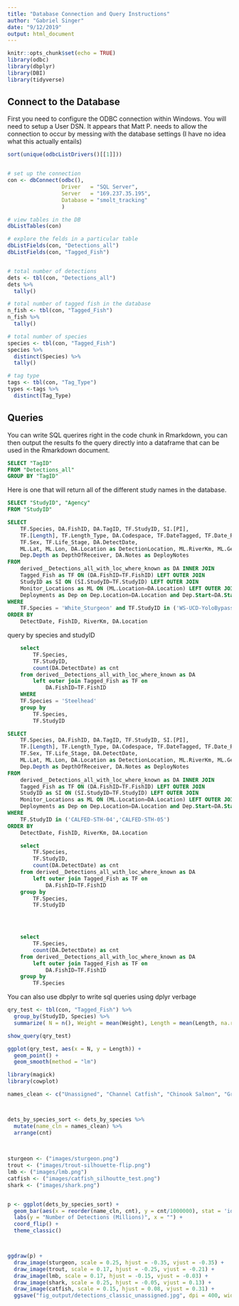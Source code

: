 ```yaml
---
title: "Database Connection and Query Instructions"
author: "Gabriel Singer"
date: "9/12/2019"
output: html_document
---
```


```r
knitr::opts_chunk$set(echo = TRUE)
library(odbc)
library(dbplyr)
library(DBI)
library(tidyverse)

```

## Connect to the Database
First you need to configure the ODBC connection within Windows.  You will need to setup a User DSN.  It appears that Matt P. needs to allow the connection to occur by messing with the database settings (I have no idea what this actually entails)

```r
sort(unique(odbcListDrivers()[[1]]))


# set up the connection
con <- dbConnect(odbc(), 
                 Driver   = "SQL Server", 
                 Server   = "169.237.35.195", 
                 Database = "smolt_tracking"
                 )

# view tables in the DB
dbListTables(con)

# explore the felds in a particular table
dbListFields(con, "Detections_all")
dbListFields(con, "Tagged_Fish")


# total number of detections
dets <- tbl(con, "Detections_all")
dets %>% 
  tally()

# total number of tagged fish in the database
n_fish <- tbl(con, "Tagged_Fish")
n_fish %>% 
  tally()

# total number of species
species <- tbl(con, "Tagged_Fish")
species %>% 
  distinct(Species) %>% 
  tally()

# tag type
tags <- tbl(con, "Tag_Type")
types <-tags %>% 
  distinct(Tag_Type)

```


## Queries
 You can  write SQL querires right in the code chunk in Rmarkdown, you can then output the results fo the query directly into a dataframe that can be used in the Rmarkdown document.

```sql
SELECT "TagID"
FROM "Detections_all"
GROUP BY "TagID"
```

Here is one that will return all of the different study names in the database.  
```sql
SELECT "StudyID", "Agency"
FROM "StudyID"
```

```sql
SELECT
	TF.Species, DA.FishID, DA.TagID, TF.StudyID, SI.[PI], 
	TF.[Length], TF.Length_Type, DA.Codespace, TF.DateTagged, TF.Date_Released, 
	TF.Sex, TF.Life_Stage, DA.DetectDate,
	ML.Lat, ML.Lon, DA.Location as DetectionLocation, ML.RiverKm, ML.General_Location, DA.VR2SN, 
	Dep.Depth as DepthOfReceiver, DA.Notes as DeployNotes
FROM
	derived__Detections_all_with_loc_where_known as DA INNER JOIN
	Tagged_Fish as TF ON (DA.FishID=TF.FishID) LEFT OUTER JOIN
	StudyID as SI ON (SI.StudyID=TF.StudyID) LEFT OUTER JOIN
	Monitor_Locations as ML ON (ML.Location=DA.Location) LEFT OUTER JOIN
	Deployments as Dep on Dep.Location=DA.Location and Dep.Start=DA.Start and Dep.Stop=DA.Stop
WHERE
	TF.Species = 'White_Sturgeon' and TF.StudyID in ('WS-UCD-YoloBypass-2012','Yolo_Bypass_WST_2014')
ORDER BY
	DetectDate, FishID, RiverKm, DA.Location

```

query by species and studyID		
```sql
	select 
		TF.Species, 
		TF.StudyID, 
		count(DA.DetectDate) as cnt 
	from derived__Detections_all_with_loc_where_known as DA
		left outer join Tagged_Fish as TF on 
			DA.FishID=TF.FishID
	WHERE
	TF.Species = 'Steelhead'
	group by
		TF.Species,
		TF.StudyID
```

```sql
SELECT
	TF.Species, DA.FishID, DA.TagID, TF.StudyID, SI.[PI], 
	TF.[Length], TF.Length_Type, DA.Codespace, TF.DateTagged, TF.Date_Released, 
	TF.Sex, TF.Life_Stage, DA.DetectDate,
	ML.Lat, ML.Lon, DA.Location as DetectionLocation, ML.RiverKm, ML.General_Location, DA.VR2SN, 
	Dep.Depth as DepthOfReceiver, DA.Notes as DeployNotes
FROM
	derived__Detections_all_with_loc_where_known as DA INNER JOIN
	Tagged_Fish as TF ON (DA.FishID=TF.FishID) LEFT OUTER JOIN
	StudyID as SI ON (SI.StudyID=TF.StudyID) LEFT OUTER JOIN
	Monitor_Locations as ML ON (ML.Location=DA.Location) LEFT OUTER JOIN
	Deployments as Dep on Dep.Location=DA.Location and Dep.Start=DA.Start and Dep.Stop=DA.Stop
WHERE
	TF.StudyID in ('CALFED-STH-04','CALFED-STH-05')
ORDER BY
	DetectDate, FishID, RiverKm, DA.Location

```

```sql
	select 
		TF.Species, 
		TF.StudyID, 
		count(DA.DetectDate) as cnt 
	from derived__Detections_all_with_loc_where_known as DA
		left outer join Tagged_Fish as TF on 
			DA.FishID=TF.FishID
	group by
		TF.Species,
		TF.StudyID


		

```


```sql
	select 
		TF.Species, 
		count(DA.DetectDate) as cnt 
	from derived__Detections_all_with_loc_where_known as DA
		left outer join Tagged_Fish as TF on 
			DA.FishID=TF.FishID
	group by
		TF.Species
```



You can also use dbplyr to write sql queries using dplyr verbage
```r
qry_test <- tbl(con, "Tagged_Fish") %>% 
  group_by(StudyID, Species) %>% 
  summarize( N = n(), Weight = mean(Weight), Length = mean(Length, na.rm = T))

show_query(qry_test)

ggplot(qry_test, aes(x = N, y = Length)) + 
  geom_point() + 
  geom_smooth(method = "lm")
```

```r
library(magick)
library(cowplot)

names_clean <- c("Unassigned", "Channel Catfish", "Chinook Salmon", "Green Sturgeon", "Largemouth Bass", "Sacramento Pikeminnow", "Sevengill Shark", "Smallmouth Bass", "Spotted Bass", "Steelhead Trout", "Striped Bass", "White Catfish", "White Sturgeon")



dets_by_species_sort <- dets_by_species %>% 
  mutate(name_cln = names_clean) %>% 
  arrange(cnt)
  
  

sturgeon <- ("images/sturgeon.png")
trout <- ("images/trout-silhouette-flip.png")
lmb <- ("images/lmb.png")
catfish <- ("images/catfish_silhoutte_test.png")
shark <- ("images/shark.png")


p <- ggplot(dets_by_species_sort) + 
  geom_bar(aes(x = reorder(name_cln, cnt), y = cnt/1000000), stat = 'identity') + 
  labs(y = "Number of Detections (Millions)", x = "") + 
  coord_flip() + 
  theme_classic()



ggdraw(p) + 
  draw_image(sturgeon, scale = 0.25, hjust = -0.35, vjust = -0.35) + 
  draw_image(trout, scale = 0.17, hjust = -0.25, vjust = -0.21) +
  draw_image(lmb, scale = 0.17, hjust = -0.15, vjust = -0.03) + 
  draw_image(shark, scale = 0.25, hjust = -0.05, vjust = 0.13) + 
  draw_image(catfish, scale = 0.15, hjust = 0.08, vjust = 0.31) + 
  ggsave("fig_output/detections_classic_unassigned.jpg", dpi = 400, width = 7, height = 4)

  
```

  
  
  
  
  
  